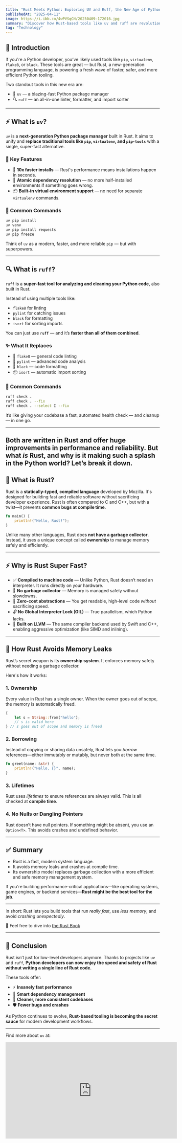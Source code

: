 ```yaml
---
title: "Rust Meets Python: Exploring UV and Ruff, the New Age of Python Tooling"
publishedAt: "2025-04-11"
image: https://i.ibb.co/4wPVSqCN/20250409-172016.jpg
summary: "Discover how Rust-based tools like uv and ruff are revolutionizing Python development with blazing speed and reliability."
tag: "Technology"
---
```

## 🧠 Introduction

If you're a Python developer, you’ve likely used tools like `pip`, `virtualenv`, `flake8`, or `black`. These tools are great — but Rust, a new-generation programming language, is powering a fresh wave of faster, safer, and more efficient Python tooling.

Two standout tools in this new era are:

- 🦀 `uv` — a blazing-fast Python package manager  
- 🔍 `ruff` — an all-in-one linter, formatter, and import sorter

---

## ⚡ What is `uv`?

`uv` is a **next-generation Python package manager** built in Rust. It aims to unify and **replace traditional tools like `pip`, `virtualenv`, and `pip-tools`** with a single, super-fast alternative.

### 🧪 Key Features

- 🚀 **10x faster installs** — Rust's performance means installations happen in seconds.  
- 🧩 **Atomic dependency resolution** — no more half-installed environments if something goes wrong.  
- 📦 **Built-in virtual environment support** — no need for separate `virtualenv` commands.

### 🔧 Common Commands

```bash
uv pip install
uv venv
uv pip install requests
uv pip freeze
```

Think of `uv` as a modern, faster, and more reliable `pip` — but with superpowers.

---

## 🔍 What is `ruff`?

`ruff` is a **super-fast tool for analyzing and cleaning your Python code**, also built in Rust.

Instead of using multiple tools like:

- `flake8` for linting  
- `pylint` for catching issues  
- `black` for formatting  
- `isort` for sorting imports  

You can just use **`ruff`** — and it’s **faster than all of them combined**.

### ✨ What It Replaces

- 🧹 `flake8` — general code linting  
- 🧐 `pylint` — advanced code analysis  
- 🎨 `black` — code formatting  
- 📦 `isort` — automatic import sorting

### 🔧 Common Commands

```bash
ruff check .
ruff check . --fix
ruff check . --select I --fix
```

It’s like giving your codebase a fast, automated health check — and cleanup — in one go.

---
Both are written in Rust and offer huge improvements in performance and reliability. But what *is* Rust, and why is it making such a splash in the Python world? Let’s break it down.
---
## 🦀 What is Rust?

Rust is a **statically-typed, compiled language** developed by Mozilla. It's designed for building fast and reliable software without sacrificing developer experience. Rust is often compared to C and C++, but with a twist—it prevents **common bugs at compile time**.

```rust
fn main() {
    println!("Hello, Rust!");
}
```

Unlike many other languages, Rust does **not have a garbage collector**. Instead, it uses a unique concept called **ownership** to manage memory safely and efficiently.

---

## ⚡ Why is Rust Super Fast?
- ✅ **Compiled to machine code** — Unlike Python, Rust doesn’t need an interpreter. It runs directly on your hardware.  
- 🚫 **No garbage collector** — Memory is managed safely without slowdowns.  
- 🔁 **Zero-cost abstractions** — You get readable, high-level code *without* sacrificing speed.  
- 🔓 **No Global Interpreter Lock (GIL)** — True parallelism, which Python lacks.  
- 🧠 **Built on LLVM** — The same compiler backend used by Swift and C++, enabling aggressive optimization (like SIMD and inlining).

---

## 🧠 How Rust Avoids Memory Leaks

Rust’s secret weapon is its **ownership system**. It enforces memory safety without needing a garbage collector.

Here's how it works:

### 1. Ownership

Every value in Rust has a single owner. When the owner goes out of scope, the memory is automatically freed.

```rust
{
    let s = String::from("hello");
    // s is valid here
} // s goes out of scope and memory is freed
```

### 2. Borrowing

Instead of copying or sharing data unsafely, Rust lets you *borrow* references—either immutably or mutably, but never both at the same time.

```rust
fn greet(name: &str) {
    println!("Hello, {}", name);
}
```

### 3. Lifetimes

Rust uses *lifetimes* to ensure references are always valid. This is all checked at **compile time**.

### 4. No Nulls or Dangling Pointers

Rust doesn’t have null pointers. If something might be absent, you use an `Option<T>`. This avoids crashes and undefined behavior.

---

## ✅ Summary

- Rust is a fast, modern system language.
- It avoids memory leaks and crashes at compile time.
- Its ownership model replaces garbage collection with a more efficient and safe memory management system.

If you're building performance-critical applications—like operating systems, game engines, or backend services—**Rust might be the best tool for the job**.

---

In short: Rust lets you build tools that run *really fast*, use *less memory*, and avoid *crashing unexpectedly*.

🦀 Feel free to dive into [the Rust Book](https://doc.rust-lang.org/book/)

---

## 🏁 Conclusion

Rust isn’t just for low-level developers anymore. Thanks to projects like `uv` and `ruff`, **Python developers can now enjoy the speed and safety of Rust without writing a single line of Rust code.**

These tools offer:

- ⚡ **Insanely fast performance**  
- 🧠 **Smart dependency management**  
- 🧼 **Cleaner, more consistent codebases**  
- 🛡️ **Fewer bugs and crashes**

As Python continues to evolve, **Rust-based tooling is becoming the secret sauce** for modern development workflows.

---
Find more about `uv` at:

<iframe
  width="560"
  height="315"
  src="https://www.youtube.com/embed/gSKTfG1GXYQ"
  title="YouTube video player"
  frameBorder="0"
  allow="accelerometer; autoplay; clipboard-write; encrypted-media; gyroscope; picture-in-picture"
  allowFullScreen
/>

